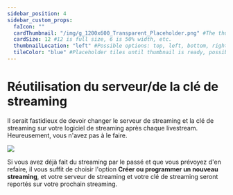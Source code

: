 ---
sidebar_position: 4
sidebar_custom_props:
  faIcon: ""
  cardThumbnail: "/img/g_1200x600_Transparent_Placeholder.png" #The thumbnail on the category card.
  cardSize: 12 #12 is full size, 6 is 50% width, etc.
  thumbnailLocation: "left" #Possible options: top, left, bottom, right, none
  tileColor: "blue" #Placeholder tiles until thumbnail is ready, possible options: blue, cream, darkpurple, lightpurple, mauve, orange, pink, none
---

# Réutilisation du serveur/de la clé de streaming

Il serait fastidieux de devoir changer le serveur de streaming et la clé de streaming sur votre logiciel de streaming après chaque livestream. Heureusement, vous n'avez pas à le faire.

![](/img/fr/Live.png)

Si vous avez déjà fait du streaming par le passé et que vous prévoyez d'en refaire, il vous suffit de choisir l'option **Créer ou programmer un nouveau streaming**, et votre serveur de streaming et votre clé de streaming seront reportés sur votre prochain streaming.
